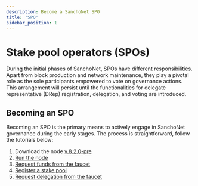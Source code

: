 ```yaml
---
description: Become a SanchoNet SPO
title: 'SPO'
sidebar_position: 1
---
```


# Stake pool operators (SPOs)

During the initial phases of SanchoNet, SPOs have different responsibilities. Apart from block production and network maintenance, they play a pivotal role as the sole participants empowered to vote on governance actions. This arrangement will persist  until the functionalities for delegate representative (DRep) registration, delegation, and voting are introduced.

## Becoming an SPO

Becoming an SPO is the primary means to actively engage in SanchoNet governance during the early stages. The process is straightforward, follow the tutorials below:

1. Download the node [v.8.2.0-pre](https://github.com/input-output-hk/cardano-node/releases/tag/8.2.0-pre)
2. [Run the node](tutorials/start-a-node.mdx)
3. [Request funds from the faucet](https://faucet.sanchonet.world.dev.cardano.org/basic-faucet)
4. [Register a stake pool](tutorials/register-spo.mdx)
5. [Request delegation from the faucet](https://faucet.sanchonet.world.dev.cardano.org/basic-faucet)
